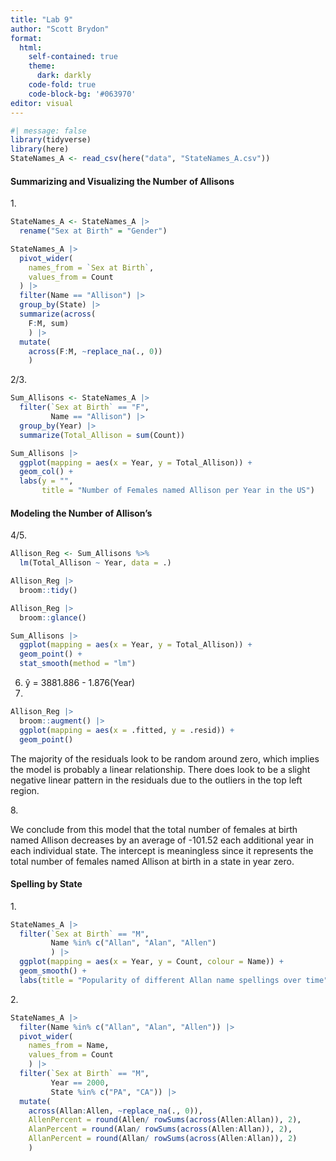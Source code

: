 ```yaml
---
title: "Lab 9"
author: "Scott Brydon"
format: 
  html: 
    self-contained: true
    theme:
      dark: darkly
    code-fold: true
    code-block-bg: '#063970'
editor: visual
---
```


```r
#| message: false
library(tidyverse)
library(here)
StateNames_A <- read_csv(here("data", "StateNames_A.csv"))
```

#### Summarizing and Visualizing the Number of Allisons

1\.

```r
StateNames_A <- StateNames_A |> 
  rename("Sex at Birth" = "Gender") 

StateNames_A |> 
  pivot_wider(
    names_from = `Sex at Birth`,
    values_from = Count
  ) |> 
  filter(Name == "Allison") |> 
  group_by(State) |> 
  summarize(across(
    F:M, sum)
    ) |>  
  mutate(
    across(F:M, ~replace_na(., 0))
    )

```

2/3.

```r
Sum_Allisons <- StateNames_A |> 
  filter(`Sex at Birth` == "F",
         Name == "Allison") |> 
  group_by(Year) |> 
  summarize(Total_Allison = sum(Count))

Sum_Allisons |> 
  ggplot(mapping = aes(x = Year, y = Total_Allison)) +
  geom_col() +
  labs(y = "", 
       title = "Number of Females named Allison per Year in the US")
```

#### Modeling the Number of Allison's

4/5.

```r
Allison_Reg <- Sum_Allisons %>%
  lm(Total_Allison ~ Year, data = .)

Allison_Reg |> 
  broom::tidy()

Allison_Reg |> 
  broom::glance()

Sum_Allisons |> 
  ggplot(mapping = aes(x = Year, y = Total_Allison)) + 
  geom_point() +
  stat_smooth(method = "lm")
```

6.  ŷ = 3881.886 - 1.876(Year)
7.  

```r
Allison_Reg |> 
  broom::augment() |> 
  ggplot(mapping = aes(x = .fitted, y = .resid)) +
  geom_point()
```

The majority of the residuals look to be random around zero, which implies the model is probably a linear relationship. There does look to be a slight negative linear pattern in the residuals due to the outliers in the top left region.

8\.

We conclude from this model that the total number of females at birth named Allison decreases by an average of -101.52 each additional year in each individual state. The intercept is meaningless since it represents the total number of females named Allison at birth in a state in year zero.

#### Spelling by State

1\.

```r
StateNames_A |>
  filter(`Sex at Birth` == "M", 
         Name %in% c("Allan", "Alan", "Allen")
         ) |> 
  ggplot(mapping = aes(x = Year, y = Count, colour = Name)) +
  geom_smooth() +
  labs(title = "Popularity of different Allan name spellings over time")
```

2\.

```r
StateNames_A |> 
  filter(Name %in% c("Allan", "Alan", "Allen")) |> 
  pivot_wider(
    names_from = Name, 
    values_from = Count
    ) |> 
  filter(`Sex at Birth` == "M",
         Year == 2000,
         State %in% c("PA", "CA")) |> 
  mutate(
    across(Allan:Allen, ~replace_na(., 0)),
    AllenPercent = round(Allen/ rowSums(across(Allen:Allan)), 2),
    AlanPercent = round(Alan/ rowSums(across(Allen:Allan)), 2),
    AllanPercent = round(Allan/ rowSums(across(Allen:Allan)), 2)
    )
```
